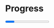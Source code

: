 # Progress


<Progress />

—--

<Progress tone="tomato" />
<Progress tone="sky" />

<Display label="progress">
  <Progress borderColor="red" tone="tomato" />
  <Progress tone="sky" />
  <Progress
    initialValue={0}
    trackColor="red"
    value={50}
    max={100}
    leftLabel="hello"
    rightLabel="world"
  />
</Display>

